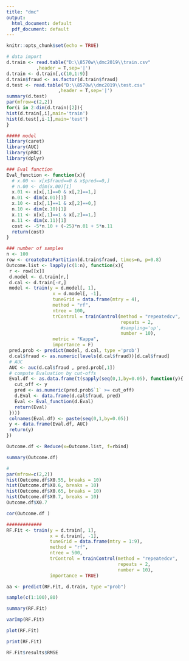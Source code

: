 ---
title: "dmc"
output:
  html_document: default
  pdf_document: default
---

```{r setup, include=FALSE}
knitr::opts_chunk$set(echo = TRUE)
```


``` {r}
# data import
d.train <- read.table("D:\\8570w\\dmc2019\\train.csv"
           ,header = T,sep='|')
d.train <- d.train[,c(10,1:9)]
d.train$fraud <- as.factor(d.train$fraud)
d.test <- read.table("D:\\8570w\\dmc2019\\test.csv"
                   ,header = T,sep='|')
summary(d.test)
par(mfrow=c(2,2))
for(i in 2:dim(d.train)[2]){
hist(d.train[,i],main='train')
hist(d.test[,i-1],main='test')
}

```

``` {r}
##### model
library(caret)
library(AUC)
library(pROC)
library(dplyr)

### Eval function
Eval_function <- function(x){
  # x.00 <- x[x$fraud==0 & x$pred==0,]
  # n.00 <- dim(x.00)[1]
  x.01 <- x[x[,1]==0 & x[,2]==1,]
  n.01 <- dim(x.01)[1]
  x.10 <- x[x[,1]==1 & x[,2]==0,]
  n.10 <- dim(x.10)[1]
  x.11 <- x[x[,1]==1 & x[,2]==1,]
  n.11 <- dim(x.11)[1]
  cost <- -5*n.10 + (-25)*n.01 + 5*n.11
  return(cost)
}
```

``` {r}
### number of samples
n <- 100
row <- createDataPartition(d.train$fraud, times=n, p=0.8)
Outcome.list <- lapply(c(1:n), function(x){
 r <- row[[x]]
 d.model <- d.train[r,]
 d.cal <- d.train[-r,]
 model <- train(y = d.model[, 1],
                 x = d.model[, -1],
                 tuneGrid = data.frame(mtry = 4),
                 method = "rf",
                 ntree = 100,
                 trControl = trainControl(method = "repeatedcv",
                                          repeats = 2,
                                          #sampling='up',
                                          number = 10),
                 metric = "Kappa",
                 importance = F)
 pred.prob <- predict(model, d.cal, type ='prob')
 d.cal$fraud <- as.numeric(levels(d.cal$fraud))[d.cal$fraud]
 # AUC
 AUC <- auc(d.cal$fraud , pred.prob[,1])
 # compute Evaluation by cut-offs
 Eval.df <- as.data.frame(t(sapply(seq(0,1,by=0.05), function(y){
   cut_off <- y
   pred <- as.numeric(pred.prob$`1` >= cut_off)
   d.Eval <- data.frame(d.cal$fraud, pred)
   Eval <- Eval_function(d.Eval)
   return(Eval)
 })))
 colnames(Eval.df) <- paste(seq(0,1,by=0.05))
 y <- data.frame(Eval.df, AUC)
 return(y)
})

Outcome.df <- Reduce(x=Outcome.list, f=rbind)

summary(Outcome.df)

```

``` {r}
#
par(mfrow=c(2,2))
hist(Outcome.df$X0.55, breaks = 10)
hist(Outcome.df$X0.6, breaks = 10)
hist(Outcome.df$X0.65, breaks = 10)
hist(Outcome.df$X0.7, breaks = 10)
Outcome.df$X0.7

cor(Outcome.df )

```

``` {r}

#############
RF.Fit <- train(y = d.train[, 1],
                x = d.train[, -1],
                tuneGrid = data.frame(mtry = 1:9),
                method = "rf",
                ntree = 500,
                trControl = trainControl(method = "repeatedcv",
                                         repeats = 2,
                                         number = 10),
                importance = TRUE)
```


``` {r}
aa <- predict(RF.Fit, d.train, type ="prob")
```

``` {r}
sample(c(1:100),80)
```

``` {r}
summary(RF.Fit)
```

``` {r}
varImp(RF.Fit)
```

``` {r}
plot(RF.Fit)
```


``` {r}
print(RF.Fit)
```


``` {r}
RF.Fit$results$RMSE
```
